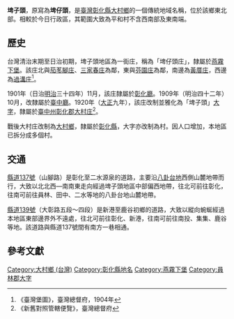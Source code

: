 {{noteTA　
|1 = zh-cn:庄; zh-hk:庄; zh-tw:庄;
}}
{{Infobox Hokkien name
| title      = 埤子頭
| hanji      = 埤仔頭
| poj        = Pi-á-thâu
| sinbhundzi = 
| hanlo      = 
| tl         = Pi-á-thâu
| bp         = Bī'ǎ'táu
| hongim     = 
| hokkienipa = 
| lm         = 
| image      = 
| image_size = 
| caption    = 
}}
'''埤子頭'''，原寫為'''埤仔頭'''，是[[臺灣|臺灣]][[彰化縣|彰化縣]][[大村鄉_(臺灣)|大村鄉]]的一個傳統地域名稱，位於該鄉東北部。相較於今日行政區，其範圍大致為平和村不含西南部及東南端。

==歷史==
台灣清治末期至日治初期，埤子頭地區為一街庄，稱為「埤仔頭庄」，隸屬於[[燕霧下堡|燕霧下堡]]。該庄北與[[花壇_(大字)|茄苳腳庄]]、[[三家春庄|三家春庄]]為鄰，東與[[芬園_(大字)|芬園庄]]為鄰，南邊為[[黃厝庄|黃厝庄]]，西邊為[[過溝_(彰化縣)|過溝庄]]<ref>《臺灣堡圖》，臺灣總督府，1904年</ref>。

1901年（日治[[明治|明治]]三十四年）11月，該庄隸屬於[[彰化廳|彰化廳]]。1909年（明治四十二年）10月，改隸屬於[[臺中廳|臺中廳]]。1920年（[[大正|大正]]九年），該庄改制並雅化為「埤子頭」[[大字|大字]]，隸屬於[[臺中州|臺中州]][[彰化郡|彰化郡]][[大村庄|大村庄]]<ref>《新舊對照管轄便覽》，臺灣總督府</ref>。

戰後大村庄改制為[[大村鄉_(台灣)|大村鄉]]，隸屬於[[彰化縣|彰化縣]]，大字亦改制為村。因人口增加，本地區已拆分成多個村。

==交通==
[[縣道137號|縣道137號]]（山腳路）是彰化至二水源泉的道路，主要沿[[八卦台地|八卦台地]]西側山麓地帶而行，大致以北北西—南南東走向經過埤子頭地區中部偏西地帶，往北可前往彰化，往南可前往員林、田中、二水等地的八卦台地山麓地帶。

[[縣道139號|縣道139號]]（大彰路五段～四段）是新港至鹿谷初鄉的道路，大致以縱向蜿蜒經過本地區東部邊界外不遠處，往北可前往彰化、新港，往南可前往南投、集集、鹿谷等地。該道路與縣道137號間有南方一巷相通。

==參考文獻==
{{reflist}}

{{員林郡}}

[[Category:大村鄉_(台灣)|Category:大村鄉 (台灣)]]
[[Category:彰化縣地名|Category:彰化縣地名]]
[[Category:燕霧下堡|Category:燕霧下堡]]
[[Category:員林郡大字|Category:員林郡大字]]